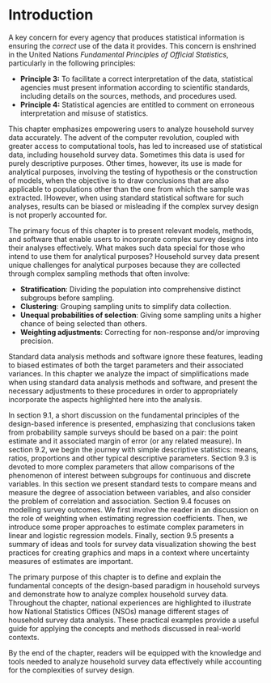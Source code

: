 # Introduction {-}

A key concern for every agency that produces statistical information is ensuring the *correct* use of the data it provides. This concern is enshrined in the United Nations *Fundamental Principles of Official Statistics*, particularly in the following principles:

- **Principle 3:** To facilitate a correct interpretation of the data, statistical agencies must present information according to scientific standards, including details on the sources, methods, and procedures used.
- **Principle 4:** Statistical agencies are entitled to comment on erroneous interpretation and misuse of statistics.

This chapter emphasizes empowering users to analyze household survey data accurately. The advent of the computer revolution, coupled with greater access to computational tools, has led to increased use of statistical data, including household survey data. Sometimes this data is used for purely descriptive purposes. Other times, however, its use is made for analytical purposes, involving the testing of hypothesis or the construction of models, when the objective is to draw conclusions that are also applicable to populations other than the one from which the sample was extracted. IHowever, when using standard statistical software for such analyses, results can be biased or misleading if the complex survey design is not properly accounted for.

The primary focus of this chapter is to present relevant models, methods, and software that enable users to incorporate complex survey designs into their analyses effectively. What makes such data special for those who intend to use them for analytical purposes? Household survey data present unique challenges for analytical purposes because they are collected through complex sampling methods that often involve:

- **Stratification**: Dividing the population into comprehensive distinct subgroups before sampling.
- **Clustering**: Grouping sampling units to simplify data collection.
- **Unequal probabilities of selection**: Giving some sampling units a higher chance of being selected than others.
- **Weighting adjustments**: Correcting for non-response and/or improving precision.

Standard data analysis methods and software ignore these features, leading to biased estimates of both the target parameters and their associated variances. In this chapter we analyze the impact of simplifications made when using standard data analysis methods and software, and present the necessary adjustments to these procedures in order to appropriately incorporate the aspects highlighted here into the analysis. 

In section 9.1, a short discussion on the fundamental principles of the design-based inference is presented, emphasizing that conclusions taken from probability sample surveys should be based on a pair: the point estimate and it associated margin of error (or any related measure). In section 9.2, we begin the journey with simple descriptive statistics: means, ratios, proportions and other typical descriptive parameters. Section 9.3 is devoted to more complex parameters that allow comparisons of the phenomenon of interest between subgroups for continuous and discrete variables. In this section we present standard tests to compare means and measure the degree of association between variables, and also consider the problem of correlation and association. Section 9.4 focuses on modelling survey outcomes. We first involve the reader in an discussion on the role of weighting when estimating regression coefficients. Then, we introduce some proper approaches to estimate complex parameters in linear and logistic regression models. Finally, section 9.5 presents a summary of ideas and tools for survey data visualization showing the best practices for creating graphics and maps in a context where uncertainty measures of estimates are important. 

The primary purpose of this chapter is to define and explain the fundamental concepts of the design-based paradigm in household surveys and demonstrate how to analyze complex household survey data. Throughout the chapter, national experiences are highlighted to illustrate how National Statistics Offices (NSOs) manage different stages of household survey data analysis. These practical examples provide a useful guide for applying the concepts and methods discussed in real-world contexts.

By the end of the chapter, readers will be equipped with the knowledge and tools needed to analyze household survey data effectively while accounting for the complexities of survey design.
